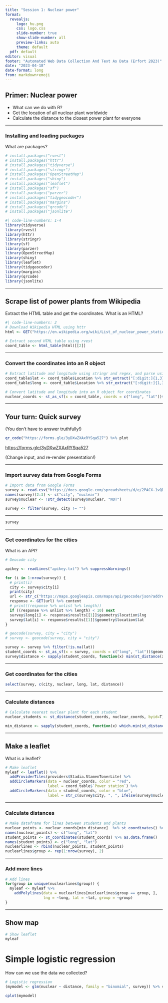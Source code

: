 ```yaml
---
title: "Session 1: Nuclear power"
format: 
  revealjs:
     logo: hu.png
     css: logo.css
     slide-number: true
     show-slide-number: all
     preview-links: auto
     theme: default
  pdf: default
editor: visual
footer: "Automated Web Data Collection And Text As Data (Erfort 2023)"
date: "2023-04-18"
date-format: long
from: markdown+emoji
---
```


## Primer: Nuclear power

-   What can we do with R?
-   Get the location of all nuclear plant worldwide
-   Calculate the distance to the closest power plant for everyone

------------------------------------------------------------------------

### Installing and loading packages

What are packages?

```r
# install.packages("rvest")
# install.packages("httr")
# install.packages("tidyverse")
# install.packages("stringr")
# install.packages("OpenStreetMap")
# install.packages("shiny")
# install.packages("leaflet")
# install.packages("sf")
# install.packages("parzer")
# install.packages("tidygeocoder")
# install.packages("margins")
# install.packages("qrcode")
# install.packages("jsonlite")

```

```r
#| code-line-numbers: 1-4
library(tidyverse)
library(rvest)
library(httr)
library(stringr)
library(sf)
library(parzer)
library(OpenStreetMap)
library(shiny)
library(leaflet)
library(tidygeocoder)
library(margins)
library(qrcode)
library(jsonlite)
```

------------------------------------------------------------------------

## Scrape list of power plants from Wikipedia

Extract the HTML table and get the coordinates. What is an HTML?

```r
#| code-line-numbers: 2
# Download Wikipedia HTML using httr
html <- GET("https://en.wikipedia.org/wiki/List_of_nuclear_power_stations") %>% content

# Extract second HTML table using rvest
coord_table <- html_table(html)[[2]]
```

------------------------------------------------------------------------

### Convert the coordinates into an R object

```r
# Extract latitude and longitude using stringr and regex, and parse using parzer
coord_table$lat <- coord_table$Location %>% str_extract("[:digit:]{1,3}\\.[:digit:]{1,10}°(N|S)") %>% parse_lat
coord_table$long <- coord_table$Location %>% str_extract("[:digit:]{1,3}\\.[:digit:]{1,10}°(E|W)") %>% parse_lon

# Convert latitude and longitude into an R object for coordinates
nuclear_coords <- st_as_sf(x = coord_table, coords = c("long", "lat"))$geometry
```

------------------------------------------------------------------------

## Your turn: Quick survey

(You don't have to answer truthfully!)

```r
qr_code("https://forms.gle/3yDXwZXAxRYSqa527") %>% plot

```

<https://forms.gle/3yDXwZXAxRYSqa527>

(Change input, and re-render presentation!)

------------------------------------------------------------------------

### Import survey data from Google Forms

```r
# Import data from Google Forms
survey <- read.csv("https://docs.google.com/spreadsheets/d/e/2PACX-1vQD8tz0k_IUtETr7Znro8XbUc0WRfukmE7mbwh3lO_VchqxIXFGIQOZQxCHzXsdF3DS2z6IhHnWBt7F/pub?gid=1847692952&single=true&output=csv")
names(survey)[2:3] <- c("city", "nuclear")
survey$nuclear <- !str_detect(survey$nuclear, "NOT")

survey <- filter(survey, city != "")

```

------------------------------------------------------------------------

```r
survey
```

------------------------------------------------------------------------

### Get coordinates for the cities

What is an API?

```r
# Geocode city

apikey <- readLines("apikey.txt") %>% suppressWarnings()

for (i in 1:nrow(survey)) {
  # print(i)
  city <- survey$city[i]
  print(city)
  url <- str_c("https://maps.googleapis.com/maps/api/geocode/json?address=", city %>% URLencode(), "&key=", apikey) 
  response <- GET(url) %>% content
  # print((response %>% unlist %>% length))
  if ((response %>% unlist %>% length) < 10) next
  survey$long[i] <- response$results[[1]]$geometry$location$lng
  survey$lat[i] <- response$results[[1]]$geometry$location$lat
}

# geocode(survey, city = "city") 
# survey <- geocode(survey, city = "city") 

survey <- survey %>% filter(!is.na(lat))
student_coords <- st_as_sf(x = survey, coords = c("long", "lat"))$geometry
survey$distance <- sapply(student_coords, function(x) min(st_distance(x, nuclear_coords, byid=T)))*100


```

------------------------------------------------------------------------

### Get coordinates for the cities

```r
select(survey, c(city, nuclear, long, lat, distance))
```

------------------------------------------------------------------------

### Calculate distances

```r
# Calculate nearest nuclear plant for each student
nuclear_students <- st_distance(student_coords, nuclear_coords, byid=T)

min_distance <- sapply(student_coords, function(x) which.min(st_distance(x, nuclear_coords, byid=T)))
```

------------------------------------------------------------------------

## Make a leaflet

What is a leaflet?

```r
# Make leaflet
myleaf <- leaflet() %>%
  addProviderTiles(providers$Stadia.StamenTonerLite) %>%
  addCircleMarkers(data = nuclear_coords, color = "red", 
                   label = coord_table$`Power station`) %>% 
  addCircleMarkers(data = student_coords, color = "blue",
                   label = str_c(survey$city, ", ", ifelse(survey$nuclear, "for", "against"), " nuclear")) 
```

------------------------------------------------------------------------

### Calculate distances

```r
# Make dataframe for lines between students and plants
nuclear_points <- nuclear_coords[min_distance]  %>% st_coordinates() %>% as.data.frame()
names(nuclear_points) <- c("long", "lat")
student_points <- st_coordinates(student_coords) %>% as.data.frame()
names(student_points) <- c("long", "lat")
nuclearlines <- rbind(nuclear_points, student_points)
nuclearlines$group <- rep(1:nrow(survey), 2)
```

------------------------------------------------------------------------

### Add more lines

```r
# Add lines
for(group in unique(nuclearlines$group)) {
  myleaf <- myleaf %>% 
    addPolylines(data = nuclearlines[nuclearlines$group == group, ], 
                 lng = ~long, lat = ~lat, group = ~group)
}
```

------------------------------------------------------------------------

## Show map

```r
# Show leaflet
myleaf
```

# Simple logistic regression

How can we use the data we collected?

```r
# Logistic regression
(mymodel <- glm(nuclear ~ distance, family = "binomial", survey)) %>% summary

cplot(mymodel)
```
